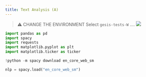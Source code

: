 ```yaml
---
title: Text Analysis (A)
---
```


> ⚠️ CHANGE THE ENVIRONMENT
> Select `gesis-tests-W` ....
> ![](environment-no-gt.png)

```python
import pandas as pd
import spacy
import requests
import matplotlib.pyplot as plt
import matplotlib.ticker as ticker
```

```python
!python -m spacy download en_core_web_sm
```

```python
nlp = spacy.load("en_core_web_sm")
```

